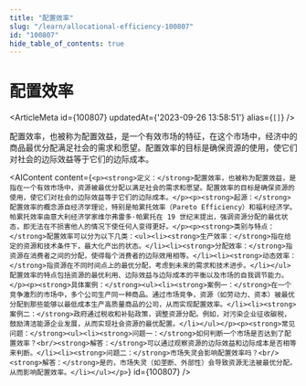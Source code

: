 ```yaml
---
title: "配置效率"
slug: "/learn/allocational-efficiency-100807"
id: "100807"
hide_table_of_contents: true
---
```



# 配置效率

<ArticleMeta id={100807} updatedAt={'2023-09-26 13:58:51'} alias={`[]`} />
<div className='border-solid border-b border-t-0 my-4 border-[var(--ifm-color-gray-300)]' />

配置效率，也被称为配置效益，是一个有效市场的特征，在这个市场中，经济中的商品最优分配满足社会的需求和愿望。配置效率的目标是确保资源的使用，使它们对社会的边际效益等于它们的边际成本。

<AIContent content={`<p><strong>定义：</strong>配置效率，也被称为配置效益，是指在一个有效市场中，资源被最优分配以满足社会的需求和愿望。配置效率的目标是确保资源的使用，使它们对社会的边际效益等于它们的边际成本。</p><p><strong>起源：</strong>配置效率的概念源自经济学理论，特别是帕累托效率（Pareto Efficiency）和福利经济学。帕累托效率由意大利经济学家维尔弗雷多·帕累托在 19 世纪末提出，强调资源分配的最优状态，即无法在不损害他人的情况下使任何人变得更好。</p><p><strong>类别与特点：</strong>配置效率可以分为以下几类：<ul><li><strong>生产效率：</strong>指在给定的资源和技术条件下，最大化产出的状态。</li><li><strong>分配效率：</strong>指资源在消费者之间的分配，使得每个消费者的边际效用相等。</li><li><strong>动态效率：</strong>指资源在不同时间点上的最优分配，考虑到未来的需求和技术进步。</li></ul>配置效率的特点包括资源的最优利用、边际效益与边际成本的平衡以及市场的自我调节能力。</p><p><strong>具体案例：</strong><ul><li><strong>案例一：</strong>在一个竞争激烈的市场中，多个公司生产同一种商品。通过市场竞争，资源（如劳动力、资本）被最优分配到那些能够以最低成本生产高质量商品的公司，从而实现配置效率。</li><li><strong>案例二：</strong>政府通过税收和补贴政策，调整资源分配。例如，对污染企业征收碳税，鼓励清洁能源企业发展，从而实现社会资源的最优配置。</li></ul></p><p><strong>常见问题：</strong><ul><li><strong>问题一：</strong>如何判断一个市场是否达到了配置效率？<br/><strong>解答：</strong>可以通过观察资源的边际效益和边际成本是否相等来判断。</li><li><strong>问题二：</strong>市场失灵会影响配置效率吗？<br/><strong>解答：</strong>是的，市场失灵（如垄断、外部性）会导致资源无法被最优分配，从而影响配置效率。</li></ul></p>`} id={100807} />
